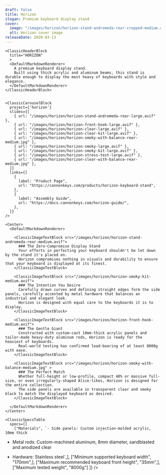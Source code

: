 ```yaml
---
draft: false
title: Horizon
slogan: Premium keyboard display stand
cover:
  image: "/images/horizon/horizon-stand-andromeda-rear-cropped-medium.avif"
  alt: Horizon cover image
releaseDate: 2020-03-13
---
```


<DefaultLayout title={frontmatter.title}>

  <ClassicBlurredHeader src={frontmatter.cover.image} />

  <div class="container mx-auto">

    <ClassicHeaderBlock 
      title="HORIZON"
      >
      <DefaultMarkdownRenderer>
        A premium keyboard display stand.  
        Built using thick acrylic and aluminum beams, this stand is durable enough to display the most heavy of keyboards with style and elegance.
      </DefaultMarkdownRenderer>
    </ClassicHeaderBlock>


    <ClassicCarouselBlock 
      project={'horizon'} 
      slides={[
        { url: "/images/horizon/horizon-stand-andromeda-rear-large.avif" },
        { url: "/images/horizon/horizon-front-hook-large.avif" },
        { url: "/images/horizon/horizon-clear-large.avif" },
        { url: "/images/horizon/horizon-clear-kit-large.avif" },
        { url: "/images/horizon/horizon-smoky-with-balance-rear-medium.jpg" },
        { url: "/images/horizon/horizon-smoky-large.avif" },
        { url: "/images/horizon/horizon-smoky-kit-large.avif" },
        { url: "/images/horizon/horizon-stress-test-large.avif" },
        { url: "/images/horizon/horizon-clear-with-balance-rear-medium.jpg" },
      ]} 
      links={[
        {
          label: "Product Page",
          url: "https://cannonkeys.com/products/horizon-keyboard-stand",
        },
        {
          label: "Assembly Guide",
          url: "https://docs.cannonkeys.com/horizon-guide/",
        },
      ]}
    />

    <Center>
      <DefaultMarkdownRenderer>

        <ClassicImageTextBlock src="/images/horizon/horizon-stand-andromeda-rear-medium.avif">
          ### The Zero-Compromise Display Stand
          Your efforts in perfecting your keyboard shouldn't be let down by the stand it's placed on.  
          Horizon compromises nothing in visuals and durability to ensure that your keyboard is displayed at its finest.
        </ClassicImageTextBlock>

        <ClassicImageTextBlock src="/images/horizon/horizon-smoky-kit-medium.avif">
          ### The Intention You Desire
          Carefully drawn curves and defining straight edges form the side panels, carefully accented by metal hardware that balances an industrial and elegant look.  
          Horizon is designed with equal care to the keyboards it is to display.
        </ClassicImageTextBlock> 

        <ClassicImageTextBlock src="/images/horizon/horizon-front-hook-medium.avif">
          ### The Gentle Giant
          Constructed with custom-cast 10mm-thick acrylic panels and tailor-made heavy-duty aluminum rods, Horizon is ready for the heaviest of keyboards.  
          Real-world testing has confirmed load-bearing of at least 8000g with ease.
        </ClassicImageTextBlock> 

        <ClassicImageTextBlock src="/images/horizon/horizon-smoky-with-balance-medium.jpg" >
          ### The Perfect Match
          Whether full-height or low-profile, compact 40% or massive full-size, or even irregularly-shaped Alice-likes, Horizon is designed for the entire collection.  
          The side panels are available in transparent clear and smoky black to match the displayed keyboard as desired.
        </ClassicImageTextBlock>

      </DefaultMarkdownRenderer>
    </Center>

    <ClassicSpecsTable 
      specs={[
        ["Materials", `- Side panels: Custom injection-molded acrylic, 10mm thick
- Metal rods: Custom-machined aluminum, 8mm diameter, sandblasted and anodized clear
- Hardware: Stainless steel`,],
        ["Minimum supported keyboard width", "170mm",],
        ["Maximum recommended keyboard front height", "35mm",],
        ["Maximum tested weight", "8000g"]
    ]} />

    <ClassicResourcesTable project='horizon' />

  </div>

</DefaultLayout>